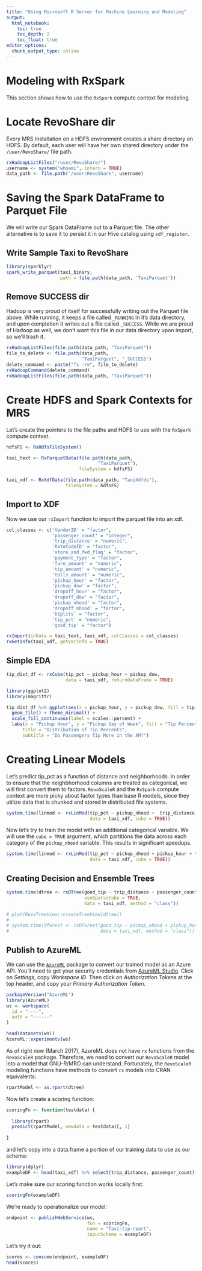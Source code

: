 ```yaml
---
title: "Using Microsoft R Server for Machine Learning and Modeling"
output: 
  html_notebook:
    toc: true
    toc_depth: 2
    toc_float: true
editor_options: 
  chunk_output_type: inline
---
```



# Modeling with RxSpark

This section shows how to use the `RxSpark` compute context for modeling.

# Locate RevoShare dir

Every MRS installation on a HDFS environment creates a share directory on HDFS. By default, each user will have her own shared directory under the `/user/RevoShare/` file path.

```r

rxHadoopListFiles("/user/RevoShare/")
username <- system("whoami", intern = TRUE)
data_path <- file.path("/user/RevoShare", username)

```

# Saving the Spark DataFrame to Parquet File

We will write our Spark DataFrame out to a Parquet file. The other alternative is to save it to persist it in our Hive catalog using `sdf_register`.

## Write Sample Taxi to RevoShare 

```r

library(sparklyr)
spark_write_parquet(taxi_binary,
                    path = file.path(data_path, 'TaxiParquet'))


```

## Remove SUCCESS dir

Hadoop is very proud of itself for successfully writing out the Parquet file above. While running, it keeps a file called `_RUNNING` in it's data directory, and upon completion it writes out a file called `_SUCCESS`. While we are proud of Hadoop as well, we don't want this file in our data directory upon import, so we'll trash it.

```r

rxHadoopListFiles(file.path(data_path, "TaxiParquet"))
file_to_delete <- file.path(data_path, 
                            "TaxiParquet", "_SUCCESS")
delete_command <- paste("fs -rm", file_to_delete)
rxHadoopCommand(delete_command)
rxHadoopListFiles(file.path(data_path, "TaxiParquet"))

```


# Create HDFS and Spark Contexts for MRS

Let's create the pointers to the file paths and HDFS to use with the `RxSpark` compute context.

```r

hdfsFS <- RxHdfsFileSystem()

taxi_text <- RxParquetData(file.path(data_path,
                                  "TaxiParquet"),
                           fileSystem = hdfsFS)

taxi_xdf <- RxXdfData(file.path(data_path, "TaxiXdfds"),
                      fileSystem = hdfsFS)


```


## Import to XDF

Now we use our `rxImport` function to import the parquet file into an xdf.

```r


col_classes <- c('VendorID' = "factor",
                 'passenger_count' = "integer",
                 'trip_distance' = "numeric",
                 'RateCodeID' = "factor",
                 'store_and_fwd_flag' = "factor",
                 'payment_type' = "factor",
                 'fare_amount' = "numeric",
                 'tip_amount' = "numeric",
                 'tolls_amount' = "numeric",
                 'pickup_hour' = "factor",
                 'pickup_dow' = "factor",
                 'dropoff_hour' = "factor",
                 'dropoff_dow' = "factor",
                 'pickup_nhood' = "factor",
                 'dropoff_nhood' = "factor",
                 'kSplits' = "factor",
                 'tip_pct' = "numeric",
                 'good_tip' = "factor")

rxImport(inData = taxi_text, taxi_xdf, colClasses = col_classes)
rxGetInfo(taxi_xdf, getVarInfo = TRUE)


```

## Simple EDA

```r

tip_dist_df <- rxCube(tip_pct ~ pickup_hour + pickup_dow, 
                      data = taxi_xdf, returnDataFrame = TRUE)

library(ggplot2)
library(magrittr)

tip_dist_df %>% ggplot(aes(x = pickup_hour, y = pickup_dow, fill = tip_pct)) +
  geom_tile() + theme_minimal() + 
  scale_fill_continuous(label = scales::percent) +
  labs(x = "Pickup Hour", y = "Pickup Day of Week", fill = "Tip Percent",
      title = "Distribution of Tip Percents",
      subtitle = "Do Passengers Tip More in the AM?")

```


# Creating Linear Models

Let's predict tip_pct as a function of distance and neighborhoods. In order to ensure that the neighbhorhood columns are treated as categorical, we will first convert them to factors. `RevoScaleR` and the `RxSpark` compute context are more picky about factor types than base R models, since they utilize data that is chunked and stored in distributed file systems. 

```r

system.time(linmod <- rxLinMod(tip_pct ~ pickup_nhood +  trip_distance, 
                               data = taxi_xdf, cube = TRUE))
```

Now let's try to train the model with an additional categorical variable. We will use the `cube = TRUE` argument, which partitions the data across each category of the `pickup_nhood` variable. This results in significant speedups.

```r

system.time(linmod <- rxLinMod(tip_pct ~ pickup_nhood + pickup_hour + trip_distance, 
                               data = taxi_xdf, cube = TRUE))

```

## Creating Decision and Ensemble Trees


```r

system.time(dtree <- rxDTree(good_tip ~ trip_distance + passenger_count,
                             useSparseCube = TRUE,
                             data = taxi_xdf, method = "class"))

# plot(RevoTreeView::createTreeView(dtree))
# 
# system.time(dforest <- rxDForest(good_tip ~ pickup_nhood + pickup_hour + trip_distance,
#                                  data = taxi_xdf, method = "class"))


```

## Publish to AzureML

We can use the [`AzureML`](https://github.com/RevolutionAnalytics/AzureML) package to convert our trained model as an Azure API. You'll need to get your security credentials from [AzureML Studio](https://studio.azureml.net). Click on _Settings_, copy _Workspace ID_. Then click on _Authorization Tokens_ at the top header, and copy your _Primary Authorization Token_. 

```r
packageVersion("AzureML")
library(AzureML)
ws <- workspace(
  id = "----",
  auth = "------" 
)

head(datasets(ws))
AzureML::experiments(ws)
```

As of right now (March 2017), AzureML does not have `rx` functions from the `RevoScaleR` package. Therefore, we need to convert our `RevoScaleR` model into a model that GNU-R/MRO can understand. Fortunately, the `RevoScaleR` modeling functions have methods to convert `rx` models into CRAN equivalents:

```r

rpartModel <- as.rpart(dtree)

```

Now let's create a scoring function: 

```r

scoringFn <- function(testdata) {
 
  library(rpart)
  predict(rpartModel, newdata = testdata)[, 1]
  
}
```

and let's copy into a data.frame a portion of our training data to use as our schema:


```r

library(dplyr)
exampleDF <- head(taxi_xdf) %>% select(trip_distance, passenger_count)

```

Let's make sure our scoring function works locally first:

```r

scoringFn(exampleDF)

```


We're ready to operationalize our model:


```r

endpoint <- publishWebService(ws, 
                              fun = scoringFn,
                              name = "Taxi-tip-rpart",
                              inputSchema = exampleDF)

```

Let's try it out:


```r


scores <- consume(endpoint, exampleDF)
head(scores)
```

